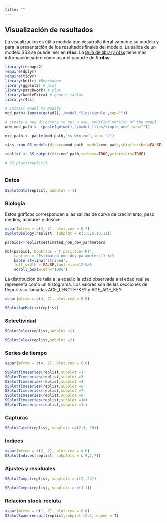 ```yaml
---
title: ""
---
```




## Visualización de resultados  


La visualización es útil a medida que desarrolla iterativamente su modelo y para la presentación de los resultados finales del modelo. La salida de un modelo SS3 se puede leer en **r4ss**. La [Guía de library r4ss](https://r4ss.github.io/r4ss/vignettes/r4ss-intro-vignette.html) tiene más información sobre cómo usar el paquete de R **r4ss**.

```r

library(reshape2)
require(dplyr)
require(tidyr)
library(knitr) #Rmarkdown
library(ggplot2) # plot
library(patchwork) # plot
library(kableExtra) # genera tablas
library(r4ss)

# initial model to modify
mod_path<-(paste(getwd(),'/model_files/simple',sep=""))

# create a new directory to put a new, modified version of the model
new_mod_path <- (paste(getwd(),'/model_files/simple_new',sep=""))

```

```r

exe_path <- paste(mod_path,"ss_win.exe",sep= "/")

r4ss::run_SS_models(dirvec=mod_path, model=exe_path,skipfinished=FALSE)


```

```r

replist <- SS_output(dir=mod_path,verbose=TRUE,printstats=TRUE)

# SS_plots(replist)

```

```r



```

### Datos

```r

SSplotData(replist, subplot = 1)

```


### Biología

Estos gráficos corresponden a las salidas de curva de crecimiento,  peso medios, madurez y desove.


```r

sspar(mfrow = c(3, 2), plot.cex = 0.7)
SSplotBiology(replist, subplot = c(1,5,6,10,11))

```


```r

parbio1<-replist$estimated_non_dev_parameters

kbl(parbio1, booktabs = T,position="h!",
    caption = "Estimated non dev parameters") %>%
    kable_styling("striped",
    full_width = FALSE,font_size=12)%>% 
    scroll_box(width="100%")

```

La distribución de talla a la edad o la edad observada a al edad real se representa como un histograma. Los valores son de las secciones de Report.sso llamadas AGE_LENGTH-KEY y AGE_AGE_KEY.


```r

sspar(mfrow = c(4, 2), plot.cex = 0.5)

SSplotAgeMatrix(replist)

```

### Selectividad

```r

SSplotSelex(replist,subplot =1)

```

```r

SSplotSelex(replist,subplot =2)

```

### Series de tiempo

```r

sspar(mfrow = c(4, 2), plot.cex = 0.6)

SSplotTimeseries(replist,subplot =1)
SSplotTimeseries(replist,subplot =3)
SSplotTimeseries(replist,subplot =4)
SSplotTimeseries(replist,subplot =6)
SSplotTimeseries(replist,subplot =7)
SSplotTimeseries(replist,subplot =9)
SSplotTimeseries(replist,subplot =10)
SSplotTimeseries(replist,subplot =11)

```


### Capturas

```r

SSplotCatch(replist, subplots =c(2,9, 10))

```

### Índices

```r
sspar(mfrow = c(2, 2), plot.cex = 0.6)
SSplotIndices(replist, subplots = c(9,2,7))

```


### Ajustes y residuales

```r

SSplotComps(replist, subplots = c(21,24))

```

```r

SSplotComps(replist, subplots = c(1:1))

```


### Relación stock-recluta

```r
sspar(mfrow = c(1, 2), plot.cex = 0.8)
SSplotSpawnrecruit(replist,subplot =2:3,legend = T)

```
